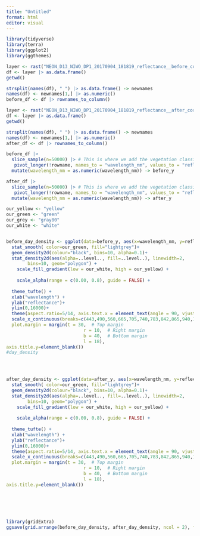 ```yaml
---
title: "Untitled"
format: html
editor: visual
---
```


```r
library(tidyverse)
library(terra)
library(ggplot2)
library(ggthemes)

layer <- rast("NEON_D13_NIWO_DP1_20170904_181819_reflectance__before_correction.tif")
df <- layer |> as.data.frame()
getwd()

strsplit(names(df), " ") |> as.data.frame() -> newnames  
names(df) <- newnames[1,] |> as.numeric()
before_df <- df |> rownames_to_column()

layer <- rast("NEON_D13_NIWO_DP1_20170904_181819_reflectance__after_correction.tif")
df <- layer |> as.data.frame()
getwd()

strsplit(names(df), " ") |> as.data.frame() -> newnames  
names(df) <- newnames[1,] |> as.numeric()
after_df <- df |> rownames_to_column()

```

```r
before_df |>
  slice_sample(n=50000) |> # This is where we add the vegetation classification. 
   pivot_longer(!rowname, names_to = "wavelength_nm", values_to = "reflectance")|>
  mutate(wavelength_nm = as.numeric(wavelength_nm)) -> before_y

after_df |>
  slice_sample(n=50000) |> # This is where we add the vegetation classification. 
   pivot_longer(!rowname, names_to = "wavelength_nm", values_to = "reflectance")|>
  mutate(wavelength_nm = as.numeric(wavelength_nm)) -> after_y
```

```r

our_yellow <- "yellow"
our_green <- "green"
our_grey <- "gray80"
our_white <- "white"


before_day_density <- ggplot(data=before_y, aes(x=wavelength_nm, y=reflectance))+ 
  stat_smooth( color=our_green, fill="lightgrey")+
  geom_density2d(colour="black", bins=10, alpha=0.1)+
  stat_density2d(aes(alpha=..level.., fill=..level..), linewidth=2, 
        bins=10, geom="polygon") + 
    scale_fill_gradient(low = our_white, high = our_yellow) +
  
    scale_alpha(range = c(0.00, 0.8), guide = FALSE) +
  
  theme_tufte() +
  xlab("wavelength") +
  ylab("reflectance")+
  ylim(0,16000)+
  theme(aspect.ratio=5/14, axis.text.x = element_text(angle = 90, vjust = 0.5, hjust=1,colour =c("darkblue","blue","green", "red", "darkred", "darkred","darkred", "darkred", "darkred", "black","black","black","black"))) +
  scale_x_continuous(breaks=c(443,490,560,665,705,740,783,842,865,940,1610,2190)) + theme(axis.title.x=element_blank(),
  plot.margin = margin(t = 30,  # Top margin
                             r = 10,  # Right margin
                             b = 40,  # Bottom margin
                             l = 18),       
axis.title.y=element_blank())
#day_density
  



after_day_density <- ggplot(data=after_y, aes(x=wavelength_nm, y=reflectance))+ 
  stat_smooth( color=our_green, fill="lightgrey")+
  geom_density2d(colour="black", bins=10, alpha=0.1)+
  stat_density2d(aes(alpha=..level.., fill=..level..), linewidth=2, 
        bins=10, geom="polygon") + 
    scale_fill_gradient(low = our_white, high = our_yellow) +
  
    scale_alpha(range = c(0.00, 0.8), guide = FALSE) +
  
  theme_tufte() +
  xlab("wavelength") +
  ylab("reflectance")+
  ylim(0,16000)+
  theme(aspect.ratio=5/14, axis.text.x = element_text(angle = 90, vjust = 0.5, hjust=1,colour =c("darkblue","blue","green", "red", "darkred", "darkred","darkred", "darkred", "darkred", "black","black","black","black"))) +
  scale_x_continuous(breaks=c(443,490,560,665,705,740,783,842,865,940,1610,2190)) + theme(axis.title.x=element_blank(),
  plot.margin = margin(t = 30,  # Top margin
                             r = 10,  # Right margin
                             b = 40,  # Bottom margin
                             l = 18),       
axis.title.y=element_blank())







```

```r
library(gridExtra)
ggsave(grid.arrange(before_day_density, after_day_density, ncol = 2), file="day_density_before.png", dpi=600, width=11, height=8.5)
```

